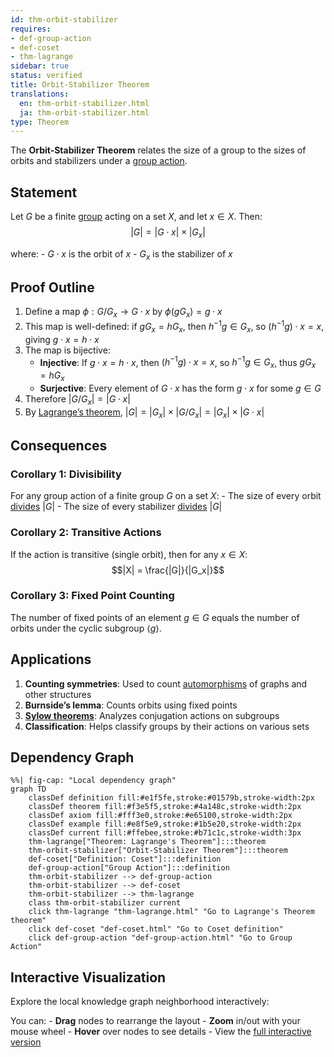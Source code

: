 ```yaml
---
id: thm-orbit-stabilizer
requires:
- def-group-action
- def-coset
- thm-lagrange
sidebar: true
status: verified
title: Orbit-Stabilizer Theorem
translations:
  en: thm-orbit-stabilizer.html
  ja: thm-orbit-stabilizer.html
type: Theorem
---
```


The **Orbit-Stabilizer Theorem** relates the size of a group to the sizes of orbits and stabilizers under a [group action](def-group-action.qmd).

## Statement

Let $G$ be a finite [group](def-group.qmd) acting on a set $X$, and let $x \in X$. Then:
$$|G| = |G \cdot x| \times |G_x|$$

where:
- $G \cdot x$ is the orbit of $x$
- $G_x$ is the stabilizer of $x$

## Proof Outline

1. Define a map $\phi: G/G_x \to G \cdot x$ by $\phi(gG_x) = g \cdot x$
2. This map is well-defined: if $gG_x = hG_x$, then $h^{-1}g \in G_x$, so $(h^{-1}g) \cdot x = x$, giving $g \cdot x = h \cdot x$
3. The map is bijective:
   - **Injective**: If $g \cdot x = h \cdot x$, then $(h^{-1}g) \cdot x = x$, so $h^{-1}g \in G_x$, thus $gG_x = hG_x$
   - **Surjective**: Every element of $G \cdot x$ has the form $g \cdot x$ for some $g \in G$
4. Therefore $|G/G_x| = |G \cdot x|$
5. By [Lagrange's theorem](thm-lagrange.qmd), $|G| = |G_x| \times |G/G_x| = |G_x| \times |G \cdot x|$

## Consequences

### Corollary 1: Divisibility
For any group action of a finite group $G$ on a set $X$:
- The size of every orbit [divides](../number-theory/def-divisibility.qmd) $|G|$
- The size of every stabilizer [divides](../number-theory/def-divisibility.qmd) $|G|$

### Corollary 2: Transitive Actions
If the action is transitive (single orbit), then for any $x \in X$:
$$|X| = \frac{|G|}{|G_x|}$$

### Corollary 3: Fixed Point Counting
The number of fixed points of an element $g \in G$ equals the number of orbits under the cyclic subgroup $\langle g \rangle$.

## Applications

1. **Counting symmetries**: Used to count [automorphisms](def-automorphism.qmd) of graphs and other structures
2. **Burnside's lemma**: Counts orbits using fixed points
3. **[Sylow theorems](thm-sylow.qmd)**: Analyzes conjugation actions on subgroups
4. **Classification**: Helps classify groups by their actions on various sets

## Dependency Graph

```mermaid
%%| fig-cap: "Local dependency graph"
graph TD
    classDef definition fill:#e1f5fe,stroke:#01579b,stroke-width:2px
    classDef theorem fill:#f3e5f5,stroke:#4a148c,stroke-width:2px
    classDef axiom fill:#fff3e0,stroke:#e65100,stroke-width:2px
    classDef example fill:#e8f5e9,stroke:#1b5e20,stroke-width:2px
    classDef current fill:#ffebee,stroke:#b71c1c,stroke-width:3px
    thm-lagrange["Theorem: Lagrange's Theorem"]:::theorem
    thm-orbit-stabilizer["Orbit-Stabilizer Theorem"]:::theorem
    def-coset["Definition: Coset"]:::definition
    def-group-action["Group Action"]:::definition
    thm-orbit-stabilizer --> def-group-action
    thm-orbit-stabilizer --> def-coset
    thm-orbit-stabilizer --> thm-lagrange
    class thm-orbit-stabilizer current
    click thm-lagrange "thm-lagrange.html" "Go to Lagrange's Theorem theorem"
    click def-coset "def-coset.html" "Go to Coset definition"
    click def-group-action "def-group-action.html" "Go to Group Action"
```

## Interactive Visualization

Explore the local knowledge graph neighborhood interactively:

::: {.graph-viz data-id="thm-orbit-stabilizer" data-width="700" data-height="500"}
:::

You can:
- **Drag** nodes to rearrange the layout
- **Zoom** in/out with your mouse wheel
- **Hover** over nodes to see details
- View the [full interactive version](../../output/interactive/thm-orbit-stabilizer.html){target="_blank"}
